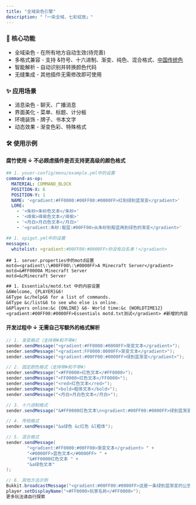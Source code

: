 ```yaml
---
title: "全域染色引擎"
description: "「一染全域，七彩绽放」"
---
```


### 🎨 核心功能
* 全域染色 - 在所有地方自动生效(待完善)
* 多格式兼容 - 支持 &符号、十六进制、渐变、纯色、混合格式、[中国传统色](/tools/ctc)
* 智能解析 - 自动识别并转换颜色代码
* 无缝集成 - 其他插件无需修改即可使用

### ✨ 应用场景
* 消息染色 - 聊天、广播消息
* 界面美化 - 菜单、标题、计分板
* 环境装饰 - 牌子、书本文字
* 动态效果 - 渐变色彩、特殊格式

### 🛠️ 使用示例

#### 腐竹使用 ↓ 不必顾虑插件是否支持更高级的颜色格式
```yaml
## 1. youer-config/menu/example.yml中的设置
command-as-op:
  MATERIAL: COMMAND_BLOCK
  POSITION-X: 6
  POSITION-Y: 1
  NAME: '<gradient:#FF0000:#00FF00:#0000FF>红到绿到蓝渐变</gradient>'
  LORE:
    - '<朱砂>朱砂色文本</朱砂>'
    - '<绛紫>绛紫色文本</绛紫>'
    - '<月白>月白色文本</月白>'
    - '<gradient:朱砂:靛蓝:#00FF00>从朱砂到靛蓝再到绿色的渐变</gradient>'
```
```yaml
## 1. spigot.yml中的设置
messages:
  whitelist: <gradient:#00FF00:#0000FF>你没有白名单！</gradient>
```
```properties
## 1. server.properties中的motd设置
motd=<gradient\:\#00FF00\:\#0000FF>A Minecraft Server</gradient>
motd=&#FF0000A Minecraft Server
motd=&cMinecraft Server
```
```txt
## 1. Essentials/motd.txt 中的内容设置
&6Welcome, {PLAYER}&6!
&6Type &c/help&6 for a list of commands.
&6Type &c/list&6 to see who else is online.
&6Players online:&c {ONLINE} &6- World time:&c {WORLDTIME12}
<gradient:#00FF00:#0000FF>Essentials motd.txt测试</gradient> #新增的内容
```

#### 开发过程中 ↓ 无需自己写额外的格式解析
```java
// 1. 渐变格式（支持带#和不带#）
sender.sendMessage("<gradient:#FF0000:#0000FF>渐变文本</gradient>");
sender.sendMessage("<gradient:FF0000:0000FF>渐变文本</gradient>");
sender.sendMessage("<gradient:#00FF00:#0000FF>绿到蓝渐变</gradient>");

// 2. 固定颜色格式（支持带#和不带#）
sender.sendMessage("<#FF0000>红色文本</#FF0000>");
sender.sendMessage("<FF0000>红色文本</FF0000>");
sender.sendMessage("<red>红色文本</red>");
sender.sendMessage("<bold>粗体文本</bold>");
sender.sendMessage("<月白>月白色文本</月白>");

// 3. 十六进制格式
sender.sendMessage("&#FF0000红色文本\n<gradient:#00FF00:#0000FF>绿到蓝渐变</gradient>");

// 4. 传统格式
sender.sendMessage("&a绿色 &c红色 &l粗体");

// 5. 混合格式
sender.sendMessage(
        "<gradient:#FF0000:#00FF00>渐变文本</gradient> " +
        "<#0000FF>蓝色文本</#0000FF> " +
        "&#FF0000红色文本 " +
        "&a绿色文本"
);

// 6. 其他方法示例
Bukkit.broadcastMessage("<gradient:#00FF00:#0000FF>这是一条绿到蓝渐变的公告</gradient>");
player.setDisplayName("<#FF0000>玩家名称</#FF0000>");
更多玩法请自行探索
```